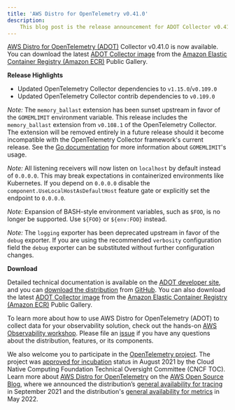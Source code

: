 ```yaml
---
title: 'AWS Distro for OpenTelemetry v0.41.0'
description:
    This blog post is the release announcement for ADOT Collector v0.41.0
---
```



<SectionSeparator />

[AWS Distro for OpenTelemetry (ADOT)](https://aws-otel.github.io/) Collector v0.41.0 is now available.
You can download the latest [ADOT Collector image](https://gallery.ecr.aws/aws-observability/aws-otel-collector) from the
[Amazon Elastic Container Registry (Amazon ECR)](https://aws.amazon.com/ecr/) Public Gallery.

<SectionSeparator />

**Release Highlights**

* Updated OpenTelemetry Collector dependencies to `v1.15.0`/`v0.109.0`
* Updated OpenTelemetry Collector contrib dependencies to `v0.109.0`

_Note:_ The `memory_ballast` extension has been sunset upstream in favor of the `GOMEMLIMIT` environment variable.  This release includes the `memory_ballast` extension from `v0.108.1` of the OpenTelemetry Collector.  The extension will be removed entirely in a future release should it become incompatible with the OpenTelemetry Collector framework's current release. See the [Go documentation](https://pkg.go.dev/runtime#hdr-Environment_Variables) for more information about `GOMEMLIMIT`'s usage.

_Note:_ All listening receivers will now listen on `localhost` by default instead of `0.0.0.0`. This may break expectations in containerized environments like Kubernetes. If you depend on `0.0.0.0` disable the `component.UseLocalHostAsDefaultHost` feature gate or explicitly set the endpoint to `0.0.0.0`.

_Note:_ Expansion of BASH-style environment variables, such as `$FOO`, is no longer be supported. Use `${FOO}` or `${env:FOO}` instead.

_Note:_ The `logging` exporter has been deprecated upstream in favor of the `debug` exporter.  If you are using the recommended `verbosity` configuration field the `debug` exporter can be substituted without further configuration changes.

**Download**

Detailed technical documentation is available on the [ADOT developer site](https://aws-otel.github.io/),
and you can [download the distribution](https://aws-otel.github.io/download) from
[GitHub](https://github.com/aws-observability/aws-otel-collector/releases/tag/v0.41.0).
You can also download the latest [ADOT Collector image](https://gallery.ecr.aws/aws-observability/aws-otel-collector)
from the [Amazon Elastic Container Registry (Amazon ECR)](https://aws.amazon.com/ecr/) Public Gallery.

To learn more about how to use AWS Distro for OpenTelemetry (ADOT) to collect data for your observability solution,
check out the hands-on [AWS Observability workshop](https://observability.workshop.aws/en/adot.html).
Please file an [issue](https://github.com/aws-observability/aws-otel-community/issues) if you have any
questions about the distribution, features, or its components.

We also welcome you to participate in the [OpenTelemetry project](https://github.com/open-telemetry).
The project was [approved for incubation](https://www.cncf.io/blog/2021/08/26/opentelemetry-becomes-a-cncf-incubating-project/) status
in August 2021 by the Cloud Native Computing Foundation Technical Oversight Committee (CNCF TOC). Learn more about
[AWS Distro for OpenTelemetry](https://aws.amazon.com/blogs/opensource/category/management-tools/aws-distro-for-opentelemetry/) on the
[AWS Open Source Blog](https://aws.amazon.com/blogs/opensource/category/management-tools/aws-distro-for-opentelemetry/), where we announced
the distribution’s [general availability for tracing](https://aws.amazon.com/blogs/opensource/aws-distro-for-opentelemetry-is-now-ga-for-tracing/) in September 2021
and the distribution's [general availability for metrics](https://aws.amazon.com/blogs/opensource/aws-distro-for-opentelemetry-is-now-generally-available-for-metrics/) in May 2022.